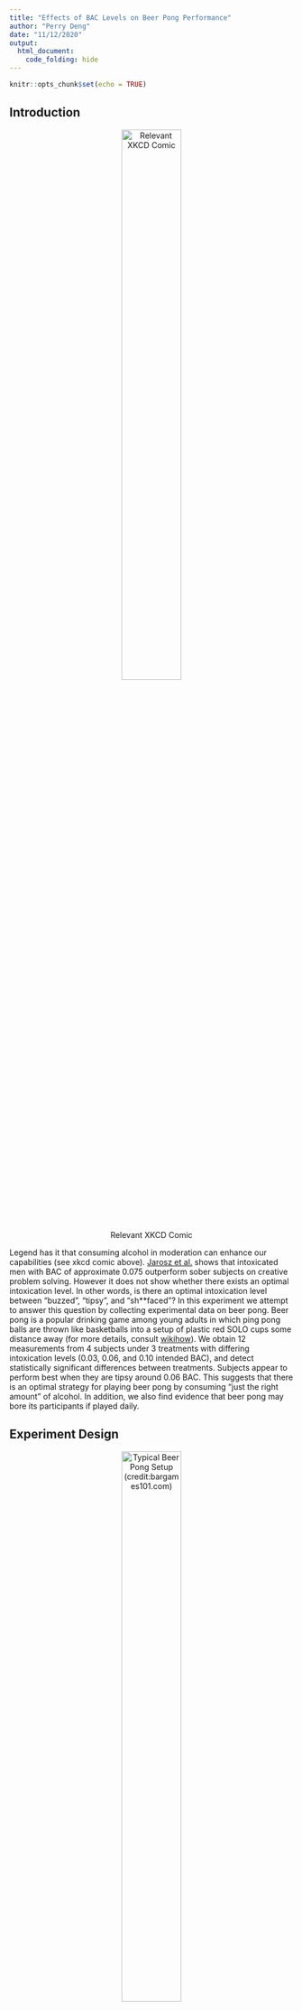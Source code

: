 ```yaml
---
title: "Effects of BAC Levels on Beer Pong Performance"
author: "Perry Deng"
date: "11/12/2020"
output: 
  html_document:
    code_folding: hide
---
```


```r
knitr::opts_chunk$set(echo = TRUE)
```
## Introduction
<center>

![Relevant XKCD Comic](https://imgs.xkcd.com/comics/ballmer_peak.png){width=50%}

</center>

Legend has it that consuming alcohol in moderation can enhance our capabilities (see xkcd comic above). [Jarosz et al.](https://www.sciencedirect.com/science/article/pii/S1053810012000037) shows that intoxicated men with BAC of approximate 0.075 outperform sober subjects on creative problem solving. However it does not show whether there exists an optimal intoxication level. In other words, is there an optimal intoxication level between "buzzed", "tipsy", and "sh\*\*faced"? In this experiment we attempt to answer this question by collecting experimental data on beer pong. Beer pong is a popular drinking game among young adults in which ping pong balls are thrown like basketballs into a setup of plastic red SOLO cups some distance away (for more details, consult [wikihow](https://www.wikihow.com/Play-Beer-Pong)). We obtain 12 measurements from 4 subjects under 3 treatments with differing intoxication levels (0.03, 0.06, and 0.10 intended BAC), and detect statistically significant differences between treatments. Subjects appear to perform best when they are tipsy around 0.06 BAC. This suggests that there is an optimal strategy for playing beer pong by consuming "just the right amount" of alcohol. In addition, we also find evidence that beer pong may bore its participants if played daily.

## Experiment Design
<center>

![Typical Beer Pong Setup (credit:bargames101.com)](https://bargames101.com/wp-content/uploads/2018/12/beer-pong-game_t20_kogeJx.jpg){width=50%}

</center>

To study different intoxication levels, we prepare 3 dosage levels of 180 proof alcohol to achieve 0.03 (low), 0.06 (medium), and 0.10 (high) blood alcohol content (BAC) in subjects. For reference, 0.08 BAC is the federal threshold for criminal DUI in the United States. We recruit 4 drinking-age college students as subjects. Due to the ongoing coronavirus pandemic in the US, there was difficulty in recruiting more subjects. Dosages are customized for each subject given their body weight to achieve the desired BAC level using an [online calculator](http://www.clevelandclinic.org/health/interactive/alcohol_calculator.asp). Each dose is also mixed with sugary juice to cover up the alcoholic taste, so that the subject cannot reliably tell the alcoholic content by taste alone. Repeated measures are administered on each subjects, each receiving one dose of all three treatments in random order. This yields a Randomized Complete Block Design (RCBD) with $N=12$ reponses total, with each subject being considered a block. Each dose is administered on a different night to maintain independence between responses, and subjects are not informed of dosages until after experiment conclusion. Each subject is asked to wait for 30 mins after each dose in order to digest the ethanol. They also practice for around 5 minutes before measurements, to reduce the possible variance introduced by different levels of subject familiarity with the game. Each measurement is taken by recording the number of ping pong balls scored into a standard setup of 10 cups over 20 shots. For simplicity, subjects are asked to throw ping pong balls into the cups in succession, without drinking beer in between shots, and cups are not removed when they are scored, unlike the actual beer pong game.

## Experiment Results

### Data Table
```r
df = read.csv('pong.csv')
df$Dosage <- factor(df$Dosage, levels=c("Low", "Medium", "High"))

library(purrr)
library(reshape2)
transposed_data = dcast(df[c("Subject", "Dosage", "Score")], Subject~Dosage, value.var="Score")
rownames(transposed_data) = map(transposed_data[, 1], function(initial) paste("Subject ", initial))
colnames(transposed_data) = map(colnames(transposed_data), function(level) paste(level, " Dose"))
transposed_data[, 1] = NULL
library(knitr)
kable(transposed_data, caption="Beer Pong Scores")
```

### Visualization
First, let us visualize the data with a boxplot.
```r
dot_colors = rgb(0.3,0.5,0.4,0.6)
boxplot(df$Score ~ df$Dosage, col=dot_colors, ylab="Scores", xlab="Dosage", ylim=c(0, 20))
```

From above plot, we can see that medium dosage has the highest distribution of scores, which intuitively makes sense - the subjects might be drunk enough to be relaxed but not enough to significantly impair their senses. However, the differences might be caused by random statistical noise rather than actual dosage effects. We thus investigate whether the differences are statistically significant.

### Hypothesis Testing
Our statistical model can be expressed as
$$y_{ij}=\mu + \tau_{i} + \beta_{j} + \epsilon_{ij}$$
where $y_{ij}$ and $\epsilon_{ij}$ are the score and random error for the $i$th treatment and $j$th subject respectively, $\mu$ is the mean beer pong score, $\tau_{i}$ is the $i$th treatment effect, $\beta_{j}$ is the $j$th block effect, and $1\leq i\leq3$, $1\leq j\leq4$. Our null hypothesis is $$H_0: \tau_1 = \tau_2 = \tau_3$$

#### ANOVA test
Through analysis of variance (ANOVA) we detect statistically significant differences in average strength with $P(F>F_0 | H_0)=0.0412$.
```r
model = aov(Score ~ Dosage + Subject, data=df)
print(summary(model))
# EXPECTED CONSOLE OUTPUT
#             Df Sum Sq Mean Sq F value Pr(>F)  
# Dosage       2  33.17  16.583   5.686 0.0412 *
# Subject      3  18.25   6.083   2.086 0.2036  
# Residuals    6  17.50   2.917                 
# ---
# Signif. codes:  0 ‘***’ 0.001 ‘**’ 0.01 ‘*’ 0.05 ‘.’ 0.1 ‘ ’ 1
```

#### Treatment Comparisons
We can also use Tukey's method to see which pairs of treatments have statistically different effects. Using a confidence level of 95%, we conclude that there is significant difference between medium dosage and low dosage, but the difference between estimated high and medium or high and low dosage effects are not large enough to be considered statistically significant with our sample size.
```r
library(multcompView)
tukey_comparisons = TukeyHSD(x=model, 'Dosage', conf.level=0.95)
plot(tukey_comparisons, col=dot_colors)
```

#### Model Adequacy
We check several assumptions to confirm the validity of our ANOVA test. Firstly, we check that the residuals are normally distributed. We see below that the quantiles of the residual roughly correspond to the theoretical normal distribution quantiles. Shapiro-wilk test also fails to reject the hypothesis that the residuals are normally distributed (p=0.35).
```r
df$Residuals = model$residuals
library(car)
qqPlot(df$Residuals, col=dot_colors, col.lines="brown", pch=19, envelope=FALSE)
print(shapiro.test(df$Residuals))
# EXPECTED CONSOLE OUTPUT
# [1] 2 9
#
# 	Shapiro-Wilk normality test
# 
# data:  df$Residuals
# W = 0.9274, p-value = 0.3534
```

We then check that residuals have about the same variance with regard to each treatment level and subject. We see that there is no large deviations in between residual variances of different dosages. While it looks like high dosage measurements have slightly smaller residuals, as does subject B, the deviations are not large enough in magnitude to be considered statistically signifcant by Levene's Test (p=0.69, p=0.52).
```r
boxplot(Residuals~Dosage, data=df, col=dot_colors)
print(leveneTest(Score~Dosage, data=df))
boxplot(Residuals~Subject, data=df, col=dot_colors)
print(leveneTest(Score~Subject, data=df))
# EXPECTED CONSOLE OUTPUT
# Levene's Test for Homogeneity of Variance (center = median)
#       Df F value Pr(>F)
# group  2  0.3818 0.6932
#        9               
# Levene's Test for Homogeneity of Variance (center = median)
#       Df F value Pr(>F)
# group  3  0.7982 0.5287
#        8     
```

We also visualize model residuals over scores to check for irregularities. 
```r
plot(df$Score, df$Residuals, col=dot_colors, pch=19)
abline(h=0,col="brown")
```

There appears to be no obvious relationship between the score measured and the model residuals.

Lastly, we visualize model residuals over the order at which the subject receives the dose.
```r
plot(df$Order, df$Residuals, col=dot_colors, pch=19)
abline(h=0,col="brown")
```

There appears to be a strong negative relationship between residuals and the dose order. This suggests that subjects perform worse as time goes on. It might be explained by increased fatigue or boredom with playing beer pong in an experimental setting, over 3 consecutive days. Luckily, the order for each treatment is randomized and thus this finding does not affect the validity of our statistical analysis.

We therefore conclude that the assumptions for our ANOVA model are reasonably met. We reject the null hypothesis that the dosage effects are the same with high confidence, and conclude that there is a statistically significant difference between effects of different ethanol dosages on beer pong performance.

## Summary
To summarize, we find strong evidence that there is an optimal strategy for consuming alcohol to achieve the best performance on beer pong games, and it may not be consuming as much as possible or as little as possible, but somewhere in between. We also find evidence that beer pong is a boring game that should not be played too frequently.